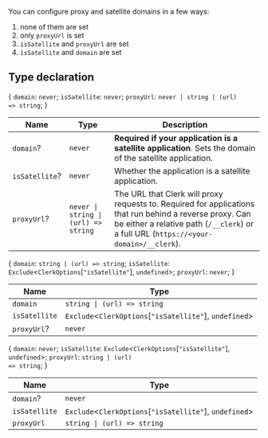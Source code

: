 You can configure proxy and satellite domains in a few ways:

1. none of them are set
2. only `proxyUrl` is set
3. `isSatellite` and `proxyUrl` are set
4. `isSatellite` and `domain` are set

## Type declaration

\{ `domain`: `never`; `isSatellite`: `never`; `proxyUrl`: <code>never \| string \| (url) => string</code>; \}

| Name           | Type                                            | Description                                                                                                                                                                                       |
| -------------- | ----------------------------------------------- | ------------------------------------------------------------------------------------------------------------------------------------------------------------------------------------------------- |
| `domain`?      | `never`                                         | **Required if your application is a satellite application**. Sets the domain of the satellite application.                                                                                        |
| `isSatellite`? | `never`                                         | Whether the application is a satellite application.                                                                                                                                               |
| `proxyUrl`?    | <code>never \| string \| (url) => string</code> | The URL that Clerk will proxy requests to. Required for applications that run behind a reverse proxy. Can be either a relative path (`/__clerk`) or a full URL (`https://<your-domain>/__clerk`). |

\{ `domain`: <code>string \| (url) => string</code>; `isSatellite`: `Exclude`\<`ClerkOptions`\[`"isSatellite"`\], `undefined`\>; `proxyUrl`: `never`; \}

| Name          | Type                                                        |
| ------------- | ----------------------------------------------------------- |
| `domain`      | <code>string \| (url) => string</code>                      |
| `isSatellite` | `Exclude`\<`ClerkOptions`\[`"isSatellite"`\], `undefined`\> |
| `proxyUrl`?   | `never`                                                     |

\{ `domain`: `never`; `isSatellite`: `Exclude`\<`ClerkOptions`\[`"isSatellite"`\], `undefined`\>; `proxyUrl`: <code>string \| (url) => string</code>; \}

| Name          | Type                                                        |
| ------------- | ----------------------------------------------------------- |
| `domain`?     | `never`                                                     |
| `isSatellite` | `Exclude`\<`ClerkOptions`\[`"isSatellite"`\], `undefined`\> |
| `proxyUrl`    | <code>string \| (url) => string</code>                      |

